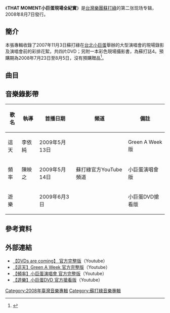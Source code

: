 {{Infobox Album
| Name = THAT MOMENT小巨蛋現場全紀實
| Original_name = 
| Type = 現場
| Longtype =
| Artist = [[蘇打綠|蘇打綠]]
| Cover = sodagreen_thatmoment_cover.jpg
| Released = 2008年8月7日
| Recorded = 2007年11月3日<br />[[台北小巨蛋|台北小巨蛋]]
| Genre = [[國語流行|國語流行]]
| Length = 4:03:00
| Label = [[林暐哲音樂社|林暐哲音樂社]]製作<br />[[亞神音樂|亞神音樂]]發行
| Producer = 林暐哲
| Reviews = 
| Last album =
| This album =
| Next album = 
| Misc = 
}}

《'''THAT MOMENT小巨蛋現場全紀實'''》是[[台灣|台灣]][[樂團|樂團]][[蘇打綠|蘇打綠]]的第二张现场专辑，2008年8月7日發行。

==簡介==
本張專輯收錄了2007年11月3日蘇打綠在[[台北小巨蛋|台北小巨蛋]]舉辦的大型演唱會的現場錄影及演唱會前的彩排花絮，共四片DVD；另附一本彩色現場攝影書，為蘇打誌4。預購期為2008年7月23日至8月5日，沒有預購贈品<ref>{{Cite web |url=http://www.sodagreen.com.tw/main/weekly/weekly44.php |title=第四十四期 Green A Week |publisher=蘇打綠官網 |deadurl=yes |archiveurl=https://web.archive.org/web/20100810200624/http://www.sodagreen.com.tw/main/weekly/weekly44.php |archivedate=2010-08-10 |accessdate=2011-07-20 }}</ref>。

== 曲目 ==
{{Tracklist
| headline = Disc 1 — Band Sound

| title1 = 小宇宙
| music1 = [[吳青峰|吳青峰]]
| lyrics1 = 吳青峰

| title2 = 暫時失控
| music2 = [[史俊威|史俊威]]
| lyrics2 = 史俊威

| title3 = 符號
| music3 = 吳青峰
| lyrics3 = 吳青峰

| title4 = 吵
| music4 = 史俊威
| lyrics4 = 吳青峰、史俊威

| title5 = 無與倫比的美麗
| music5 = 吳青峰
| lyrics5 = 吳青峰

| title6 = 四季狂想
| music6 = 史俊威
| lyrics6 = 史俊威

| title7 = Believe in Music
| music7 = 吳青峰
| lyrics7 = 吳青峰

| title8 = 遊樂
| music8 = 吳青峰
| lyrics8 = 吳青峰

| title9 = 相對論IV
| music9 = 吳青峰
| lyrics9 = 吳青峰

| title10 = 一座舞台的誕生：小巨蛋彩排
| title11 = 一把提琴的毀滅：含胖子的怒吼
| title12 = 一群觀眾的打氣：進場前的喊聲
}}
{{Tracklist
| headline = Disc 2 — Acoustic

| title1 = 遲到千年
| music1 = 吳青峰
| lyrics1 = 吳青峰

| title2 = 被雨困住的城市
| music2 = 吳青峰
| lyrics2 = 吳青峰

| title3 = 記念
| lyrics3 = [[姚謙|姚謙]]
| music3 = [[蔡健雅|蔡健雅]]

| title4 = 簡單生活
| music4 = 史俊威
| lyrics4 = 史俊威

| title5 = 漂浮
| music5 = 史俊威
| lyrics5 = 史俊威

| title6 = 你喔！
| music6 = 吳青峰
| lyrics6 = 吳青峰

| title7 = 一張專輯的過程：Recording Notes
| title8 = 一個美麗的電台：吳美麗也來了
| title9 = 一段練團的過程：倒數九天
| title10 = 一位孩童的苦練：長笛伴我行
}}
{{Tracklist/common
| apos = below
| headline = Disc 3 — Classical
| all_writing = 吳青峰
| an = except

| title1 = 背著你 
| title2 = Air 

| title3 = Creep 
| note3 = 詞曲：[[電台司令|Radiohead]]
  
| title4 = 蜘蛛天空 
| title5 = 小情歌 
| title6 = 飛魚
| title7 = 是我的海
| title8 = 巴哈C大調平均律前奏曲
| note8 = 作曲：[[約翰·塞巴斯蒂安·巴哈|巴哈]]

| title9 = 一片月光的邂逅：Crash
| title10 = 一週痛苦的紀錄：史上最大練團室&胖子的怒吼again
}}
{{Tracklist/common
| apos = below
| headline = Disc 4 — Majestic
| all_writing = 吳青峰
| an = except

| title1 = 城市 
| title2 = oh oh oh oh......
| title3 = 白日出沒的月球
| title4 = 藍眼睛 

| title5 = 我只在乎你
| note5  = 作詞：[[慎芝|慎芝]]；作曲：[[三木剛|三木剛]]

| title6 = 花茶
| title7 = You Are, You Will
| title8 = 頻率 

| title9 = 我的未來不是夢 
| notes9 = 作詞：陳家麗；作曲：翁孝良

| title10 = 相信
| title11 = 一串冗長的名單：感謝大家
| title12 = 一堆流淚的告白：哭成一團
| title13 = 一些鄉民的心得：演唱會觀後感
| title14 = 一首歌曲的MV：這天
}}

==音樂錄影帶==
{| class="wikitable"
! 歌名 !! 執導 !! 首播日期 !! 頻道 !! 備註
|-
|這天||李依純||2009年5月13日||rowspan="7"|蘇打綠官方YouTube頻道||Green A Week版
|-
|頻率||陳映之||2009年5月14日||小巨蛋演唱會版
|-
|遊樂||　||2009年6月3日||小巨蛋DVD搶看版
|}

== 參考資料 ==
{{reflist|2}}

== 外部連結 ==
*[https://www.youtube.com/watch?v=tySDK3921FI 【DVDs are coming】 官方完整版 ]{{Wayback|url=https://www.youtube.com/watch?v=tySDK3921FI |date=20190218020549 }}（Youtube）
*[https://www.youtube.com/watch?v=uS1lidajNr0 【這天】Green A Week 官方完整版 ]{{Wayback|url=https://www.youtube.com/watch?v=uS1lidajNr0 |date=20130701020624 }}（Youtube）
*[https://www.youtube.com/watch?v=OCdbpCKBx70 【頻率】小巨蛋演唱會 官方完整版 ]{{Wayback|url=https://www.youtube.com/watch?v=OCdbpCKBx70 |date=20190218020549 }}（Youtube）
*[https://www.youtube.com/watch?v=mond5SNMAbE 【遊樂】小巨蛋DVD 官方搶看版 ]{{Wayback|url=https://www.youtube.com/watch?v=mond5SNMAbE |date=20190218020549 }}（Youtube）

{{蘇打綠}}

[[Category:2008年臺灣音樂專輯|Category:2008年臺灣音樂專輯]]
[[Category:蘇打綠音樂專輯|Category:蘇打綠音樂專輯]]